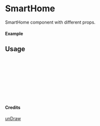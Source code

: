 
<Meta of={SmartHome} title="unDraw/SmartHome" />

# SmartHome

SmartHome component with different props.

#### Example

<Canvas of={SmartHome.Primary} />

## Usage

```ts
import { SmartHome } from "yadl-ui";

const Example = () => {
  return (
      <SmartHome />
  );
};

export default Example;
```

#### Credits
[unDraw](https://undraw.co/illustrations)
